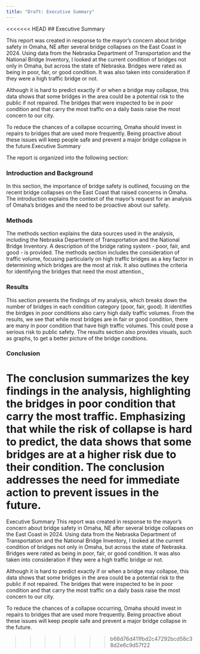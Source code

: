 ```yaml
---
title: "Draft: Executive Summary"
---
```


<<<<<<< HEAD
## Executive Summary

This report was created in response to the mayor's concern about bridge safety in Omaha, NE after several bridge collapses on the East Coast in 2024. Using data from the Nebraska Department of Transportation and the National Bridge Inventory, I looked at the current condition of bridges not only in Omaha, but across the state of Nebraska. Bridges were rated as being in poor, fair, or good condition. It was also taken into consideration if they were a high traffic bridge or not.

Although it is hard to predict exactly if or when a bridge may collapse, this data shows that some bridges in the area could be a potential risk to the public if not repaired. The bridges that were inspected to be in poor condition and that carry the most traffic on a daily basis raise the most concern to our city.

To reduce the chances of a collapse occurring, Omaha should invest in repairs to bridges that are used more frequently. Being proactive about these issues will keep people safe and prevent a major bridge collapse in the future.Executive Summary

The report is organized into the following section:

### Introduction and Background

In this section, the importance of bridge safety is outlined, focusing on the recent bridge collapses on the East Coast that raised concerns in Omaha. The introduction explains the context of the mayor's request for an analysis of Omaha's bridges and the need to be proactive about our safety.

### Methods

The methods section explains the data sources used in the analysis, including the Nebraska Department of Transportation and the National Bridge Inventory. A description of the bridge rating system - poor, fair, and good - is provided. The methods section includes the consideration of traffic volume, focusing particularly on high traffic bridges as a key factor in determining which bridges are the most at risk. It also outlines the criteria for identifying the bridges that need the most attention.,

### Results

This section presents the findings of my analysis, which breaks down the number of bridges in each condition category (poor, fair, good). It identifies the birdges in poor conditions also carry high daily traffic volumes. From the results, we see that while most bridges are in fair or good condition, there are many in poor condition that have high traffic volumes. This could pose a serious risk to public safety. The results section also provides visuals, such as graphs, to get a better picture of the bridge condtions.

### Conclusion

The conclusion summarizes the key findings in the analysis, highlighting the bridges in poor condition that carry the most traffic. Emphasizing that while the risk of collapse is hard to predict, the data shows that some bridges are at a higher risk due to their condition. The conclusion addresses the need for immediate action to prevent issues in the future.
=======
Executive Summary
This report was created in response to the mayor's concern about bridge safety in Omaha, NE after several bridge collapses on the East Coast in 2024. Using data from the Nebraska Department of Transportation and the National Bridge Inventory, I looked at the current condition of bridges not only in Omaha, but across the state of Nebraska. Bridges were rated as being in poor, fair, or good condition. It was also taken into consideration if they were a high traffic bridge or not. 

Although it is hard to predict exactly if or when a bridge may collapse, this data shows that some bridges in the area could be a potential risk to the public if not repaired. The bridges that were inspected to be in poor condition and that carry the most traffic on a daily basis raise the most concern to our city.

To reduce the chances of a collapse occurring, Omaha should invest in repairs to bridges that are used more frequently. Being proactive about these issues will keep people safe and prevent a major bridge collapse in the future. 

>>>>>>> b68d76d411fbd2c47292bcd58c38d2e6c9d57f22
